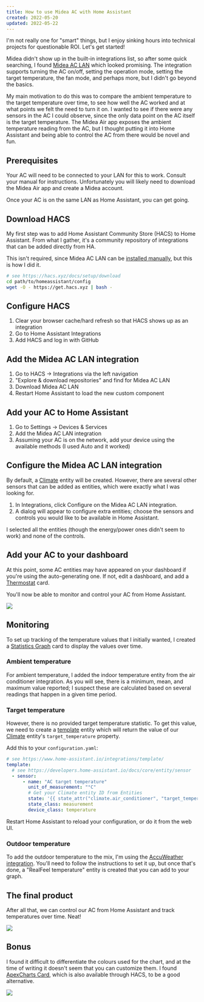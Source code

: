 ```yaml
---
title: How to use Midea AC with Home Assistant
created: 2022-05-20
updated: 2022-05-22
---
```


I'm not really one for "smart" things, but I enjoy sinking hours into technical projects for questionable ROI. Let's get started!

Midea didn't show up in the built-in integrations list, so after some quick searching, I found [Midea AC LAN](https://github.com/georgezhao2010/midea_ac_lan) which looked promising. The integration supports turning the AC on/off, setting the operation mode, setting the target temperature, the fan mode, and perhaps more, but I didn't go beyond the basics.

My main motivation to do this was to compare the ambient temperature to the target temperature over time, to see how well the AC worked and at what points we felt the need to turn it on. I wanted to see if there were any sensors in the AC I could observe, since the only data point on the AC itself is the target temperature. The Midea Air app exposes the ambient temperature reading from the AC, but I thought putting it into Home Assistant and being able to control the AC from there would be novel and fun.

## Prerequisites

Your AC will need to be connected to your LAN for this to work. Consult your manual for instructions. Unfortunately you will likely need to download the Midea Air app and create a Midea account.

Once your AC is on the same LAN as Home Assistant, you can get going.

## Download HACS

My first step was to add Home Assistant Community Store (HACS) to Home Assistant. From what I gather, it's a community repository of integrations that can be added directly from HA.

This isn't required, since Midea AC LAN can be [installed manually](https://github.com/georgezhao2010/midea_ac_lan#installation), but this is how I did it.

```bash
# see https://hacs.xyz/docs/setup/download
cd path/to/homeassistant/config
wget -O - https://get.hacs.xyz | bash -
```

## Configure HACS

1. Clear your browser cache/hard refresh so that HACS shows up as an integration
2. Go to Home Assistant Integrations
3. Add HACS and log in with GitHub

## Add the Midea AC LAN integration

1. Go to HACS → Integrations via the left navigation
2. "Explore & download repositories" and find for Midea AC LAN
3. Download Midea AC LAN
4. Restart Home Assistant to load the new custom component

## Add your AC to Home Assistant

1. Go to Settings → Devices & Services
2. Add the Midea AC LAN integration
3. Assuming your AC is on the network, add your device using the available methods (I used Auto and it worked)

## Configure the Midea AC LAN integration

By default, a [Climate](https://developers.home-assistant.io/docs/core/entity/climate/) entity will be created. However, there are several other sensors that can be added as entities, which were exactly what I was looking for.

1. In Integrations, click Configure on the Midea AC LAN integration.
2. A dialog will appear to configure extra entities; choose the sensors and controls you would like to be available in Home Assistant.

I selected all the entities (though the energy/power ones didn't seem to work) and none of the controls.

## Add your AC to your dashboard

At this point, some AC entities may have appeared on your dashboard if you're using the auto-generating one. If not, edit a dashboard, and add a [Thermostat](https://www.home-assistant.io/dashboards/thermostat/) card.

You'll now be able to monitor and control your AC from Home Assistant.

![](/images/thermostat.png)

## Monitoring

To set up tracking of the temperature values that I initially wanted, I created a [Statistics Graph](https://www.home-assistant.io/dashboards/statistics-graph/) card to display the values over time.

### Ambient temperature

For ambient temperature, I added the indoor temperature entity from the air conditioner integration. As you will see, there is a minimum, mean, and maximum value reported; I suspect these are calculated based on several readings that happen in a given time period.

### Target temperature

However, there is no provided target temperature statistic. To get this value, we need to create a [template](https://www.home-assistant.io/integrations/template/) entity which will return the value of our [Climate](https://developers.home-assistant.io/docs/core/entity/climate/) entity's `target_temperature` property.

Add this to your `configuration.yaml`:

```yaml
# see https://www.home-assistant.io/integrations/template/
template:
  # see https://developers.home-assistant.io/docs/core/entity/sensor
  - sensor:
      - name: "AC target temperature"
        unit_of_measurement: "°C"
        # Get your Climate entity ID from Entities
        state: '{{ state_attr("climate.air_conditioner", "target_temperature") | float(0) }}'
        state_class: measurement
        device_class: temperature
```

Restart Home Assistant to reload your configuration, or do it from the web UI.

### Outdoor temperature

To add the outdoor temperature to the mix, I'm using the [AccuWeather integration](https://www.home-assistant.io/integrations/accuweather). You'll need to follow the instructions to set it up, but once that's done, a "RealFeel temperature" entity is created that you can add to your graph.

## The final product

After all that, we can control our AC from Home Assistant and track temperatures over time. Neat!

![](/images/final.png)

## Bonus

I found it difficult to differentiate the colours used for the chart, and at the time of writing it doesn't seem that you can customize them. I found [ApexCharts Card](https://github.com/RomRider/apexcharts-card), which is also available through HACS, to be a good alternative.

![](/images/apex.png)
